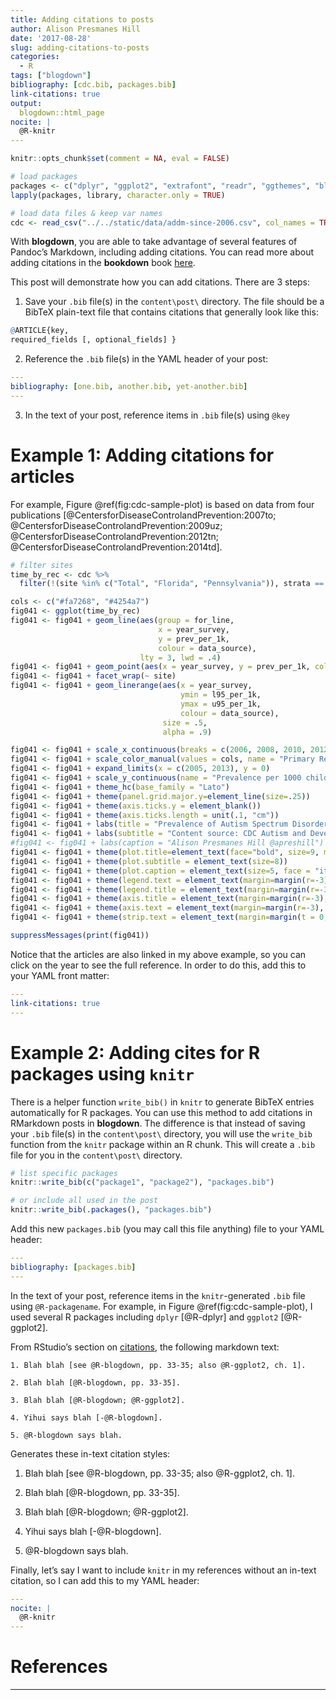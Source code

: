 ```yaml
---
title: Adding citations to posts
author: Alison Presmanes Hill
date: '2017-08-28'
slug: adding-citations-to-posts
categories:
  - R
tags: ["blogdown"]
bibliography: [cdc.bib, packages.bib]
link-citations: true
output:
  blogdown::html_page
nocite: | 
  @R-knitr
---
```


```r
knitr::opts_chunk$set(comment = NA, eval = FALSE)

# load packages
packages <- c("dplyr", "ggplot2", "extrafont", "readr", "ggthemes", "blogdown", "knitr")
lapply(packages, library, character.only = TRUE)

# load data files & keep var names
cdc <- read_csv("../../static/data/addm-since-2006.csv", col_names = TRUE) # readr
```


With **blogdown**, you are able to take advantage of several features of Pandoc's Markdown, including adding citations. You can read more about adding citations in the **bookdown** book [here](https://bookdown.org/yihui/bookdown/citations.html). 

This post will demonstrate how you can add citations. There are 3 steps:

1. Save your `.bib` file(s) in the `content\post\` directory. The file should be a BibTeX plain-text file that contains citations that generally look like this:

```r
@ARTICLE{key,
required_fields [, optional_fields] }
```

2. Reference the `.bib` file(s) in the YAML header of your post: 

```yaml
---
bibliography: [one.bib, another.bib, yet-another.bib]
---
```

3. In the text of your post, reference items in `.bib` file(s) using `@key`

# Example 1: Adding citations for articles

For example, Figure \@ref(fig:cdc-sample-plot) is based on data from four publications [@CentersforDiseaseControlandPrevention:2007to; @CentersforDiseaseControlandPrevention:2009uz; @CentersforDiseaseControlandPrevention:2012tn;  @CentersforDiseaseControlandPrevention:2014td].


```r
# filter sites 
time_by_rec <- cdc %>%
  filter(!(site %in% c("Total", "Florida", "Pennsylvania")), strata == "overall")

cols <- c("#fa7268", "#4254a7")
fig041 <- ggplot(time_by_rec) 
fig041 <- fig041 + geom_line(aes(group = for_line, 
                                 x = year_survey, 
                                 y = prev_per_1k, 
                                 colour = data_source), 
                             lty = 3, lwd = .4) 
fig041 <- fig041 + geom_point(aes(x = year_survey, y = prev_per_1k, colour = data_source), size = 1.5) 
fig041 <- fig041 + facet_wrap(~ site) 
fig041 <- fig041 + geom_linerange(aes(x = year_survey, 
                                      ymin = l95_per_1k, 
                                      ymax = u95_per_1k,  
                                      colour = data_source), 
                                  size = .5, 
                                  alpha = .9) 

fig041 <- fig041 + scale_x_continuous(breaks = c(2006, 2008, 2010, 2012), name = "Survey Year") 
fig041 <- fig041 + scale_color_manual(values = cols, name = "Primary Record Source", labels = c("Educational + Health", "Health only")) 
fig041 <- fig041 + expand_limits(x = c(2005, 2013), y = 0) 
fig041 <- fig041 + scale_y_continuous(name = "Prevalence per 1000 children (95% CI)") 
fig041 <- fig041 + theme_hc(base_family = "Lato")  
fig041 <- fig041 + theme(panel.grid.major.y=element_line(size=.25))
fig041 <- fig041 + theme(axis.ticks.y = element_blank())
fig041 <- fig041 + theme(axis.ticks.length = unit(.1, "cm"))
fig041 <- fig041 + labs(title = "Prevalence of Autism Spectrum Disorder Among Children Aged 8 Years in the US by Record Source, 2006-2012")
fig041 <- fig041 + labs(subtitle = "Content source: CDC Autism and Developmental Disabilities Monitoring Network")
#fig041 <- fig041 + labs(caption = "Alison Presmanes Hill @apreshill")
fig041 <- fig041 + theme(plot.title=element_text(face="bold", size=9, margin=margin(b=6)))
fig041 <- fig041 + theme(plot.subtitle = element_text(size=8))
fig041 <- fig041 + theme(plot.caption = element_text(size=5, face = "italic", color = "darkgray"))
fig041 <- fig041 + theme(legend.text = element_text(margin=margin(r=-3), size=8))
fig041 <- fig041 + theme(legend.title = element_text(margin=margin(r=-3), size=8))
fig041 <- fig041 + theme(axis.title = element_text(margin=margin(r=-3), size=8))
fig041 <- fig041 + theme(axis.text = element_text(margin=margin(r=-3), size=6))
fig041 <- fig041 + theme(strip.text = element_text(margin=margin(t = 0, b = 0), lineheight = .01, size = 8))

suppressMessages(print(fig041))
```


Notice that the articles are also linked in my above example, so you can click on the year to see the full reference. In order to do this, add this to your YAML front matter:

```yaml
---
link-citations: true
---
```


# Example 2: Adding cites for R packages using `knitr`

There is a helper function `write_bib()` in `knitr` to generate BibTeX entries automatically for R packages. You can use this method to add citations in RMarkdown posts in **blogdown**. The difference is that instead of saving your `.bib` file(s) in the `content\post\` directory, you will use the `write_bib` function from the `knitr` package within an R chunk. This will create a `.bib` file for you in the `content\post\` directory.

```r
# list specific packages
knitr::write_bib(c("package1", "package2"), "packages.bib")
```


```r
# or include all used in the post
knitr::write_bib(.packages(), "packages.bib") 
```

Add this new `packages.bib` (you may call this file anything) file to your YAML header:

```yaml
---
bibliography: [packages.bib]
---
```
    
In the text of your post, reference items in the `knitr`-generated `.bib` file using `@R-packagename`. For example, in Figure \@ref(fig:cdc-sample-plot), I used several R packages including `dplyr` [@R-dplyr] and `ggplot2` [@R-ggplot2]. 



From RStudio's section on [citations](http://rmarkdown.rstudio.com/authoring_bibliographies_and_citations.html#citations), the following markdown text:

    1. Blah blah [see @R-blogdown, pp. 33-35; also @R-ggplot2, ch. 1].

    2. Blah blah [@R-blogdown, pp. 33-35].

    3. Blah blah [@R-blogdown; @R-ggplot2].

    4. Yihui says blah [-@R-blogdown].

    5. @R-blogdown says blah.

Generates these in-text citation styles:

1. Blah blah [see @R-blogdown, pp. 33-35; also @R-ggplot2, ch. 1].

2. Blah blah [@R-blogdown, pp. 33-35].

3. Blah blah [@R-blogdown; @R-ggplot2].

4. Yihui says blah [-@R-blogdown].

5. @R-blogdown says blah.

Finally, let's say I want to include `knitr` in my references without an in-text citation, so I can add this to my YAML header:

```yaml
---
nocite: | 
  @R-knitr
---
```


# References

---

